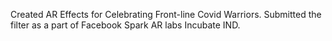 Created AR Effects for Celebrating Front-line Covid Warriors. Submitted the filter as a part of Facebook Spark AR labs Incubate IND.

